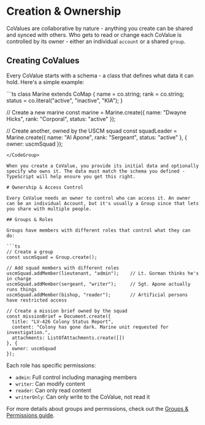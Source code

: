 
# Creation & Ownership

CoValues are collaborative by nature - anything you create can be shared and synced with others. Who gets to read or change each CoValue is controlled by its owner - either an individual `account` or a shared `group`.

## Creating CoValues

Every CoValue starts with a schema - a class that defines what data it can hold. Here's a simple example:

<CodeGroup>
```ts
class Marine extends CoMap {
  name = co.string;
  rank = co.string;
  status = co.literal("active", "inactive", "KIA");
}

// Create a new marine
const marine = Marine.create({ 
  name: "Dwayne Hicks",
  rank: "Corporal",
  status: "active"
});

// Create another, owned by the USCM squad
const squadLeader = Marine.create({
  name: "Al Apone",
  rank: "Sergeant",
  status: "active"
}, {
  owner: uscmSquad
});
```
</CodeGroup>

When you create a CoValue, you provide its initial data and optionally specify who owns it. The data must match the schema you defined - TypeScript will help ensure you get this right.

# Ownership & Access Control

Every CoValue needs an owner to control who can access it. An owner can be an individual Account, but it's usually a Group since that lets you share with multiple people.

## Groups & Roles

Groups have members with different roles that control what they can do:

```ts
// Create a group
const uscmSquad = Group.create();

// Add squad members with different roles
uscmSquad.addMember(lieutenant, "admin");    // Lt. Gorman thinks he's in charge
uscmSquad.addMember(sergeant, "writer");     // Sgt. Apone actually runs things
uscmSquad.addMember(bishop, "reader");       // Artificial persons have restricted access

// Create a mission brief owned by the squad
const missionBrief = Document.create({
  title: "LV-426 Colony Status Report",
  content: "Colony has gone dark. Marine unit requested for investigation.",
  attachments: ListOfAttachments.create([])
}, {
  owner: uscmSquad
});
```

Each role has specific permissions:
- `admin`: Full control including managing members
- `writer`: Can modify content
- `reader`: Can only read content
- `writerOnly`: Can only write to the CoValue, not read it

For more details about groups and permissions, check out the [Groups & Permissions guide](/docs/groups/permissions).
